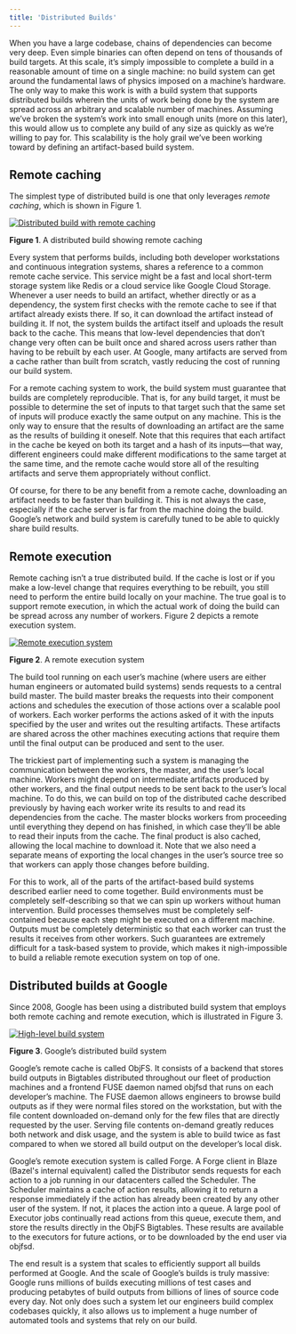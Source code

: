 ```yaml
---
title: 'Distributed Builds'
---
```


When you have a large codebase, chains of dependencies can become very deep.
Even simple binaries can often depend on tens of thousands of build targets. At
this scale, it’s simply impossible to complete a build in a reasonable amount
of time on a single machine: no build system can get around the fundamental
laws of physics imposed on a machine’s hardware. The only way to make this work
is with a build system that supports distributed builds wherein the units of
work being done by the system are spread across an arbitrary and scalable
number of machines. Assuming we’ve broken the system’s work into small enough
units (more on this later), this would allow us to complete any build of any
size as quickly as we’re willing to pay for. This scalability is the holy grail
we’ve been working toward by defining an artifact-based build system.

## Remote caching

The simplest type of distributed build is one that only leverages _remote
caching_, which is shown in Figure 1.

[![Distributed build with remote caching](/versions/7.5.0/images/distributed-build-remote-cache.png)](/images/distributed-build-remote-cache.png)

**Figure 1**. A distributed build showing remote caching

Every system that performs builds, including both developer workstations and
continuous integration systems, shares a reference to a common remote cache
service. This service might be a fast and local short-term storage system like
Redis or a cloud service like Google Cloud Storage. Whenever a user needs to
build an artifact, whether directly or as a dependency, the system first checks
with the remote cache to see if that artifact already exists there. If so, it
can download the artifact instead of building it. If not, the system builds the
artifact itself and uploads the result back to the cache. This means that
low-level dependencies that don’t change very often can be built once and shared
across users rather than having to be rebuilt by each user. At Google, many
artifacts are served from a cache rather than built from scratch, vastly
reducing the cost of running our build system.

For a remote caching system to work, the build system must guarantee that builds
are completely reproducible. That is, for any build target, it must be possible
to determine the set of inputs to that target such that the same set of inputs
will produce exactly the same output on any machine. This is the only way to
ensure that the results of downloading an artifact are the same as the results
of building it oneself. Note that this requires that each artifact in the cache
be keyed on both its target and a hash of its inputs—that way, different
engineers could make different modifications to the same target at the same
time, and the remote cache would store all of the resulting artifacts and serve
them appropriately without conflict.

Of course, for there to be any benefit from a remote cache, downloading an
artifact needs to be faster than building it. This is not always the case,
especially if the cache server is far from the machine doing the build. Google’s
network and build system is carefully tuned to be able to quickly share build
results.

## Remote execution

Remote caching isn’t a true distributed build. If the cache is lost or if you
make a low-level change that requires everything to be rebuilt, you still need
to perform the entire build locally on your machine. The true goal is to support
remote execution, in which the actual work of doing the build can be spread
across any number of workers. Figure 2 depicts a remote execution system.

[![Remote execution system](/versions/7.5.0/images/remote-execution-system.png)](/images/remote-execution-system.png)

**Figure 2**. A remote execution system

The build tool running on each user’s machine (where users are either human
engineers or automated build systems) sends requests to a central build master.
The build master breaks the requests into their component actions and schedules
the execution of those actions over a scalable pool of workers. Each worker
performs the actions asked of it with the inputs specified by the user and
writes out the resulting artifacts. These artifacts are shared across the other
machines executing actions that require them until the final output can be
produced and sent to the user.

The trickiest part of implementing such a system is managing the communication
between the workers, the master, and the user’s local machine. Workers might
depend on intermediate artifacts produced by other workers, and the final output
needs to be sent back to the user’s local machine. To do this, we can build on
top of the distributed cache described previously by having each worker write
its results to and read its dependencies from the cache. The master blocks
workers from proceeding until everything they depend on has finished, in which
case they’ll be able to read their inputs from the cache. The final product is
also cached, allowing the local machine to download it. Note that we also need a
separate means of exporting the local changes in the user’s source tree so that
workers can apply those changes before building.

For this to work, all of the parts of the artifact-based build systems described
earlier need to come together. Build environments must be completely
self-describing so that we can spin up workers without human intervention. Build
processes themselves must be completely self-contained because each step might
be executed on a different machine. Outputs must be completely deterministic so
that each worker can trust the results it receives from other workers. Such
guarantees are extremely difficult for a task-based system to provide, which
makes it nigh-impossible to build a reliable remote execution system on top of
one.

## Distributed builds at Google

Since 2008, Google has been using a distributed build system that employs both
remote caching and remote execution, which is illustrated in Figure 3.

[![High-level build system](/versions/7.5.0/images/high-level-build-system.png)](/images/high-level-build-system.png)

**Figure 3**. Google’s distributed build system

Google’s remote cache is called ObjFS. It consists of a backend that stores
build outputs in Bigtables distributed throughout our fleet of production
machines and a frontend FUSE daemon named objfsd that runs on each developer’s
machine. The FUSE daemon allows engineers to browse build outputs as if they
were normal files stored on the workstation, but with the file content
downloaded on-demand only for the few files that are directly requested by the
user. Serving file contents on-demand greatly reduces both network and disk
usage, and the system is able to build twice as fast compared to when we stored
all build output on the developer’s local disk.

Google’s remote execution system is called Forge. A Forge client in Blaze
(Bazel's internal equivalent) called
the Distributor sends requests for each action to a job running in our
datacenters called the Scheduler. The Scheduler maintains a cache of action
results, allowing it to return a response immediately if the action has already
been created by any other user of the system. If not, it places the action into
a queue. A large pool of Executor jobs continually read actions from this queue,
execute them, and store the results directly in the ObjFS Bigtables. These
results are available to the executors for future actions, or to be downloaded
by the end user via objfsd.

The end result is a system that scales to efficiently support all builds
performed at Google. And the scale of Google’s builds is truly massive: Google
runs millions of builds executing millions of test cases and producing petabytes
of build outputs from billions of lines of source code every day. Not only does
such a system let our engineers build complex codebases quickly, it also allows
us to implement a huge number of automated tools and systems that rely on our
build.
